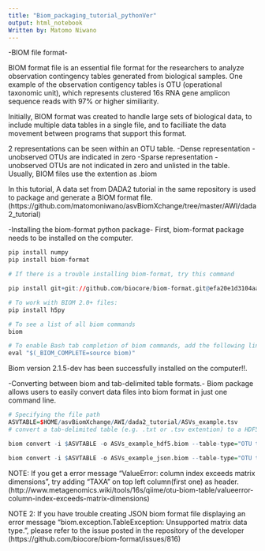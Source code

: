 ```yaml
---
title: "Biom_packaging_tutorial_pythonVer"
output: html_notebook
Written by: Matomo Niwano
---
```


-BIOM file format-

BIOM format file is an essential file format for the researchers to analyze observation contingency tables generated from biological samples. One example of the observation contigency tables is OTU (operational taxonomic unit), which represents clustered 16s RNA gene amplicon sequence reads with 97% or higher similiarity.

Initially, BIOM format was created to handle large sets of biological data, to include multiple data tables in a single file, and to facilliate the data movement between programs that support this format. 

2 representations can be seen within an OTU table. 
  -Dense representation
          -unobserved OTUs are indicated in zero
  -Sparse representation
          -unobserved OTUs are not indicated in zero and unlisted in the table. 
Usually, BIOM files use the extention as .biom

In this tutorial, A data set from DADA2 tutorial in the same repository is used to package and generate a BIOM format file.  (https://github.com/matomoniwano/asvBiomXchange/tree/master/AWI/dada2_tutorial) 

-Installing the biom-format python package-
  First, biom-format package needs to be installed on the computer.
  
```r
pip install numpy
pip install biom-format

# If there is a trouble installing biom-format, try this command

pip install git+git://github.com/biocore/biom-format.git@efa20e1d3104aada0383b35dbe976de17717e61c

# To work with BIOM 2.0+ files:
pip install h5py

# To see a list of all biom commands
biom

# To enable Bash tab completion of biom commands, add the following line to $HOME/.bashrc
eval "$(_BIOM_COMPLETE=source biom)"
```
Biom version 2.1.5-dev has been successfully installed on the computer!!. 

-Converting between biom and tab-delimited table formats.-
Biom package allows users to easily convert data files into biom format in just one command line. 

```r
# Specifying the file path
ASVTABLE=$HOME/asvBiomXchange/AWI/dada2_tutorial/ASVs_example.tsv
# convert a tab-delimited table (e.g. .txt or .tsv extention) to a HDF5 or JSON biom format. 

biom convert -i $ASVTABLE -o ASVs_example_hdf5.biom --table-type="OTU table" --to-hdf5s

biom convert -i $ASVTABLE -o ASVs_example_json.biom --table-type="OTU table" --to-json

```
NOTE: If you get a error message "ValueError: column index exceeds matrix dimensions", try adding "TAXA" on top left column(first one) as header. (http://www.metagenomics.wiki/tools/16s/qiime/otu-biom-table/valueerror-column-index-exceeds-matrix-dimensions)

NOTE 2: If you have trouble creating JSON biom format file displaying an error message "biom.exception.TableException: Unsupported matrix data type.", please refer to the issue posted in the repository of the developer (https://github.com/biocore/biom-format/issues/816)


